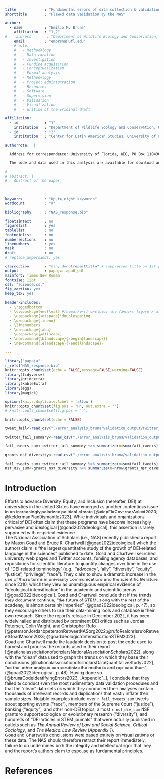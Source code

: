 ```yaml
---
title             : "Fundamental errors of data collection & validation undermine claims of 'Ideological Intensification' made by the National Association of Scholars"
shorttitle        : "Flawed data validation by the NAS"

author: 
  - name          : "Emilio M. Bruna"
    affiliation   : "1,2"
#    address       : "Department of Wildlife Ecology and Conservation, University of Florida, PO Box 110430, Gainesville, FL 32611-0430, USA"
    email         : "embruna@ufl.edu"
    # role:
    #   - Methodology
    #   - Data curation
    #   - Investigation
    #   - Funding acquisition
    #   - Conceptualization
    #   - Formal analysis
    #   - Methodology
    #   - Project administration
    #   - Resources
    #   - Software
    #   - Supervision
    #   - Validation
    #   - Visualization
    #   - Writing of the original draft

affiliation:
  - id            : "1"
    institution   : "Department of Wildlife Ecology and Conservation, University of Florida, PO Box 110430, Gainesville, FL 32611-0430, USA"
  - id            : "2"
    institution   : "Center for Latin American Studies, University of Florida, PO Box 115530, Gainesville, FL 32611-5530, USA"

authornote:  |

  Address for correspondence: University of Florida, WEC, PO Box 110430, Gainesville, FL 32611-0430, USA (embruna@ufl.edu)

  The code and data used in this analysis are available for download and improvement at https://github.com/embruna/quantdei_nas. 

# 
# abstract: |
#   Abstract of the paper.
  
  
  
keywords          : "Up,to,eight,keywords"
wordcount         : "X"

bibliography      : "NAS_response.bib"

floatsintext      : no
figurelist        : yes
tablelist         : no
footnotelist      : no
numbersections    : no
linenumbers       : yes
mask              : no
draft             : no
# replace_ampersands: yes

classoption       : "man, donotrepeattitle" # suppresses title on 1st page of MS
output            : papaja::apa6_pdf
mainfont: Times New Roman
fontsize: 12pt
csl: "science.csl"
fig_caption: yes
keep_tex: yes

header-includes:
  - \raggedbottom
  - \usepackage{endfloat} #[nomarkers] excludes the {insert figure x around here] from main text. The others exclude the list of tables and figures. https://cs.brown.edu/about/system/managed/latex/doc/endfloat.pdf
  - \usepackage{setspace}\doublespacing
  - \usepackage{lineno}
  - \linenumbers
  - \usepackage{tabu}
  - \usepackage{pdflscape}
  - \newcommand{\blandscape}{\begin{landscape}}
  - \newcommand{\elandscape}{\end{landscape}}

---
```



```r
library("papaja")
r_refs("NAS_response.bib")
knitr::opts_chunk$set(echo = FALSE,message=FALSE,warning=FALSE)
library(tidyverse)
library(gridExtra)
library(kableExtra)
library(egg)
library(magick)
```


```r
options(knitr.duplicate.label = 'allow')
knitr::opts_chunk$set(fig.pos = "H", out.extra = "")
# knitr::opts_chunk$set(fig.pos = 'h')
```


```r
knitr::opts_chunk$set(echo = FALSE)

tweet_fail<-read_csv("./error_analysis_bruna/validation_output/twitter_notdei.csv",col_types = cols())

twitter_fail_summary<-read_csv("./error_analysis_bruna/validation_output/twitter_notdei_summary.csv",col_types = cols())

fail_tweets_sum<-twitter_fail_summary %>% summarize(n=sum(fail_tweets)) %>% mutate(n=round(n,-3))

grants_nsf_diversity<-read_csv("./error_analysis_bruna/validation_output/grants_nsf_diversity.csv")

fail_tweets_sum<-twitter_fail_summary %>% summarize(n=sum(fail_tweets)) %>% mutate(n=round(n,-3)) 
nsf_div_sum<-grants_nsf_diversity %>% summarize(n=nrow(grants_nsf_diversity)) %>% mutate(n=round(n,-3))
```

# Introduction 

Efforts to advance Diversity, Equity, and Inclusion (hereafter, DEI) at universities in the United States have emerged as another contentious issue in an increasingly polarized political climate [@diepFlaGovernorAsked2023; @keldermanPlanDismantle2023]. While individuals and organizations critical of DEI often claim that these programs have become increasingly pervasive and ideological [@goad2022ideological], this assertion is rarely supported with empirical evidence.  
  The National Association of Scholars (i.e., NAS) recently published a report by Mason Goad and Bruce R. Chartwell [@goad2022ideological] which the authors claim is "the largest quantitative study of the growth of DEI-related language in the sciences" published to date. Goad and Chartwell searched university web pages and Twitter accounts, funding agency databases, and repositories for scientific literature to quantify changes over time in the use of "DEI-related terminology" (e.g., "advocacy", "ally", "diversity", "equity", "justice", "privilege", "race"). They claim to show a dramatic increase in the use of these terms in university communications and the scientific literature since 2010, which they view as unambiguous empirical evidence of "ideological intensification" in the academic and scientific arenas [@goad2022ideological]. Goad and Chartwell conclude that if the trends they document continue, "the future of STEM, along with the rest of the academy, is almost certainly imperiled" (@goad2022ideological, p. 47), so they encourage others to use their data-mining tools and database in their own research. Since the report's release in December 2022, it has been widely hailed and distributed by prominent DEI critics such as Jordan Peterson, Colin Wright, and Christopher Rufo [@petersonJordanbpetersonRetweetNASorg2022;@rufoRealchrisrufoRetweetGoadMason2023; @goadIdeologicalIntensificationSTEM2023].  
  Goad and Chartwell made the laudable decision to post the code used to harvest and process the records used in their report [@nationalassociationofscholarsNationalAssociationScholars2022], along with the "clean" data used to graph the trends on which they base their conclusions [@nationalassociationofscholarsDataQuantitativeStudy2022], "so that other analysts can scrutinize the methods and replicate them" (@goad2022ideological, p. 48). Having done so [@brunaCodeIdentifyingErrors2023, _Appendix 1_], I conclude that they failed to conduct even the most rudimentary data validation procedures and that the "clean" data sets on which they conducted their analyses contain thousands of irrelevant records and duplications that vastly inflate their sample sizes. Notable examples include over `r fail_tweets_sum` tweets about sporting events ("race"), members of the Supreme Court ("justice"), banking ("equity"), and other non-DEI topics, almost `r nsf_div_sum` NSF grants to support ecological or evolutionary research ("diversity"), and hundreds of "DEI articles in STEM journals" that were actually published in outlets such as _The Annual Review of Law and Social Science_, _Critical Sociology_, and _The Medical Law Review_ (_Appendix 1_).  
  Goad and Chartwell's conclusions were based entirely on visualizations of these data. The NAS should therefore retract their report immediately; failure to do undermines both the integrity and intellectual rigor that they and the report's authors claim to espouse as fundamental principles.


\newpage
# References

::: {#refs custom-style="Bibliography"}
:::
